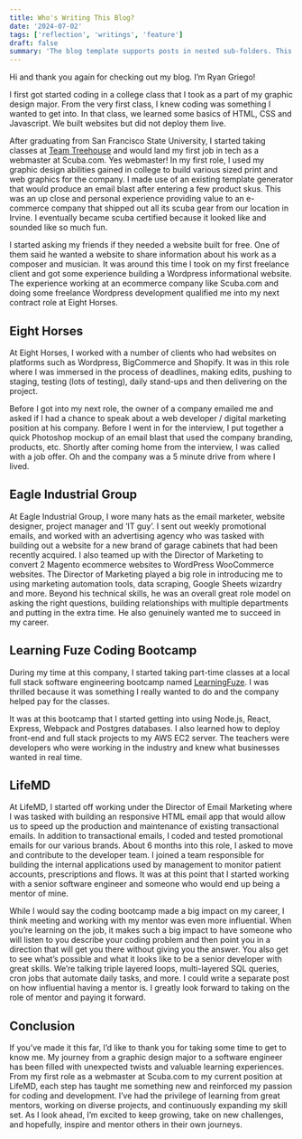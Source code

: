 ```yaml
---
title: Who's Writing This Blog?
date: '2024-07-02'
tags: ['reflection', 'writings', 'feature']
draft: false
summary: 'The blog template supports posts in nested sub-folders. This can be used to group posts of similar content e.g. a multi-part course. This post is itself an example of a nested route!'
---
```



Hi and thank you again for checking out my blog. I’m Ryan Griego!

I first got started coding in a college class that I took as a part of my graphic design major. From the very first class, I knew coding was something I wanted to get into. In that class, we learned some basics of HTML, CSS and Javascript. We built websites but did not deploy them live.

After graduating from San Francisco State University, I started taking classes at [Team Treehouse](https://teamtreehouse.com/) and would land my first job in tech as a webmaster at Scuba.com. Yes webmaster! In my first role, I used my graphic design abilities gained in college to build various sized print and web graphics for the company. I made use of an existing template generator that would produce an email blast after entering a few product skus. This was an up close and personal experience providing value to an e-commerce company that shipped out all its scuba gear from our location in Irvine. I eventually became scuba certified because it looked like and sounded like so much fun.

I started asking my friends if they needed a website built for free. One of them said he wanted a website to share information about his work as a composer and musician. It was around this time I took on my first freelance client and got some experience building a Wordpress informational website. The experience working at an ecommerce company like Scuba.com and doing some freelance Wordpress development qualified me into my next contract role at Eight Horses.

## Eight Horses

At Eight Horses, I worked with a number of clients who had websites on platforms such as Wordpress, BigCommerce and Shopify. It was in this role where I was immersed in the process of deadlines, making edits, pushing to staging, testing (lots of testing), daily stand-ups and then delivering on the project.

Before I got into my next role, the owner of a company emailed me and asked if I had a chance to speak about a web developer / digital marketing position at his company. Before I went in for the interview, I put together a quick Photoshop mockup of an email blast that used the company branding, products, etc. Shortly after coming home from the interview, I was called with a job offer. Oh and the company was a 5 minute drive from where I lived.

## Eagle Industrial Group

At Eagle Industrial Group, I wore many hats as the email marketer, website designer, project manager and ‘IT guy’. I sent out weekly promotional emails, and worked with an advertising agency who was tasked with building out a website for a new brand of garage cabinets that had been recently acquired. I also teamed up with the Director of Marketing to convert 2 Magento ecommerce websites to WordPress WooCommerce websites. The Director of Marketing played a big role in introducing me to using marketing automation tools, data scraping, Google Sheets wizardry and more. Beyond his technical skills, he was an overall great role model on asking the right questions, building relationships with multiple departments and putting in the extra time. He also genuinely wanted me to succeed in my career.

## Learning Fuze Coding Bootcamp

During my time at this company, I started taking part-time classes at a local full stack software engineering bootcamp named [LearningFuze](https://learningfuze.com/). I was thrilled because it was something I really wanted to do and the company helped pay for the classes.

It was at this bootcamp that I started getting into using Node.js, React, Express, Webpack and Postgres databases. I also learned how to deploy front-end and full stack projects to my AWS EC2 server. The teachers were developers who were working in the industry and knew what businesses wanted in real time.

## LifeMD

At LifeMD, I started off working under the Director of Email Marketing where I was tasked with building an responsive HTML email app that would allow us to speed up the production and maintenance of existing transactional emails. In addition to transactional emails, I coded and tested promotional emails for our various brands. About 6 months into this role, I asked to move and contribute to the developer team. I joined a team responsible for building the internal applications used by management to monitor patient accounts, prescriptions and flows. It was at this point that I started working with a senior software engineer and someone who would end up being a mentor of mine.

While I would say the coding bootcamp made a big impact on my career, I think meeting and working with my mentor was even more influential. When you’re learning on the job, it makes such a big impact to have someone who will listen to you describe your coding problem and then point you in a direction that will get you there without giving you the answer. You also get to see what’s possible and what it looks like to be a senior developer with great skills. We’re talking triple layered loops, multi-layered SQL queries, cron jobs that automate daily tasks, and more. I could write a separate post on how influential having a mentor is. I greatly look forward to taking on the role of mentor and paying it forward.

## Conclusion

If you’ve made it this far, I’d like to thank you for taking some time to get to know me. My journey from a graphic design major to a software engineer has been filled with unexpected twists and valuable learning experiences. From my first role as a webmaster at Scuba.com to my current position at LifeMD, each step has taught me something new and reinforced my passion for coding and development. I’ve had the privilege of learning from great mentors, working on diverse projects, and continuously expanding my skill set. As I look ahead, I’m excited to keep growing, take on new challenges, and hopefully, inspire and mentor others in their own journeys.
